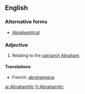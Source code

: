 ==English==

===Alternative forms===
* [[Abrahamitical]]

===Adjective===
{{en-adj}}

# Relating to the [[patriarch]] [[Abraham]].

====Translations====
{{trans-top|relating to the patriarch Abraham}}
* French: [[abrahamique]]
{{trans-mid}}
{{trans-bottom}}

[[ar:Abrahamitic]]
[[fr:Abrahamitic]]